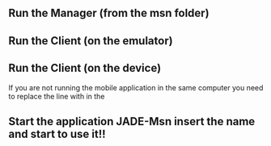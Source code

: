 == Run the Manager (from the msn folder) ==
{{{java -cp jade.jar;msnJ2se.jar jade.Boot -gui -nomtp
manager:msn.manager.ManagerAgent}}}

== Run the Client (on the emulator) ==
{{{emulator_path\emulator.exe -Xdescriptor:msn_folder_path\msn.jad}}}

== Run the Client (on the device) ==
If you are not running the mobile application in the same computer you need to replace the line {{{LEAP-host: localhost}}} with {{{LEAP-host: your_ip}}} in the {{{file msn.manifest}}}

== Start the application JADE-Msn insert the name and start to use it!! ==